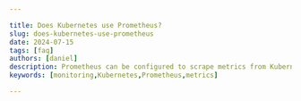 ```yaml
---

title: Does Kubernetes use Prometheus?
slug: does-kubernetes-use-prometheus
date: 2024-07-15
tags: [faq]
authors: [daniel]
description: Prometheus can be configured to scrape metrics from Kubernetes resources, enabling detailed insights into the performance and health of the applications and infrastructure within the cluster.
keywords: [monitoring,Kubernetes,Prometheus,metrics]

---
```


<head>
<script
  type="application/ld+json"
  dangerouslySetInnerHTML={{ __html: JSON.stringify({
    "@context": "https://schema.org",
    "@type": "TechArticle",
    "headline": "Does Kubernetes use Prometheus?",
    "alternativeHeadline": "Understanding the Role of Prometheus in Monitoring Kubernetes",
    "author": {
      "@type": "Person",
      "name": "Daniel"
    },
    "publisher": {
      "@type": "Organization",
      "name": "SigNoz",
      "logo": {
        "@type": "ImageObject",
        "url": "https://signoz.io/img/SigNozLogo-orange.svg"
      }
    },
    "datePublished": "2024-07-15T00:00:00Z",
    "dateModified": "2024-07-15T00:00:00Z",
    "mainEntityOfPage": {
      "@type": "WebPage",
      "@id": "https://signoz.io/guides/does-kubernetes-use-prometheus/"
    },
    "description": "Prometheus can be configured to scrape metrics from Kubernetes resources, enabling detailed insights into the performance and health of the applications and infrastructure within the cluster.",
    "keywords": "monitoring, Kubernetes, Prometheus, metrics",
    "articleSection": "Technology",
    "inLanguage": "en",
    "isPartOf": {
      "@type": "Blog",
      "name": "SigNoz Blog",
      "url": "https://signoz.io/blog/"
    },
    "about": [
      {
        "@type": "Thing",
        "name": "Prometheus",
        "description": "An open-source monitoring and alerting toolkit designed for reliability and scalability."
      },
      {
        "@type": "Thing",
        "name": "Kubernetes",
        "description": "An open-source container orchestration platform designed to automate the deployment, scaling, and management of containerized applications."
      },
      {
        "@type": "Thing",
        "name": "Monitoring",
        "description": "The process of observing and checking the behavior and outputs of a system."
      }
    ],
    "mentions": [
      {
        "@type": "SoftwareApplication",
        "name": "Prometheus",
        "applicationCategory": "Monitoring Tool"
      },
      {
        "@type": "SoftwareApplication",
        "name": "SigNoz",
        "applicationCategory": "Observability Platform"
      }
    ],
    "mainEntity": {
      "@type": "FAQPage",
      "mainEntity": [
        {
          "@type": "Question",
          "name": "Does Kubernetes use Prometheus?",
          "acceptedAnswer": {
            "@type": "Answer",
            "text": "No, Kubernetes does not inherently use Prometheus, but Prometheus is often deployed alongside Kubernetes to provide robust monitoring and alerting capabilities."
          }
        },
        {
          "@type": "Question",
          "name": "What is Prometheus?",
          "acceptedAnswer": {
            "@type": "Answer",
            "text": "Prometheus is a robust open-source monitoring and alerting toolkit designed for reliability and scalability. It collects and stores metrics as time series data, allowing users to query and analyze the data using its powerful query language, PromQL."
          }
        },
        {
          "@type": "Question",
          "name": "What is Kubernetes?",
          "acceptedAnswer": {
            "@type": "Answer",
            "text": "Kubernetes, often abbreviated as K8s, is an open-source container orchestration platform designed to automate the deployment, scaling, and management of containerized applications."
          }
        },
        {
          "@type": "Question",
          "name": "How does Kubernetes use Prometheus?",
          "acceptedAnswer": {
            "@type": "Answer",
            "text": "Kubernetes leverages Prometheus for monitoring and observability. Prometheus integrates deeply with Kubernetes to collect, store, and analyze metrics, providing insights into the performance and health of Kubernetes clusters and applications running on them."
          }
        },
        {
          "@type": "Question",
          "name": "What are the benefits of using Prometheus with Kubernetes?",
          "acceptedAnswer": {
            "@type": "Answer",
            "text": "The benefits include service discovery, a pull-based model, a multi-dimensional data model, scalability, and the use of exporters. These features enable effective monitoring and alerting in dynamic Kubernetes environments."
          }
        }
      ]
    },
    "tutorial": {
      "@type": "HowTo",
      "name": "How to Use Prometheus with Kubernetes",
      "step": [
        {
          "@type": "HowToStep",
          "name": "Deploy Prometheus",
          "text": "Deploy Prometheus in your Kubernetes cluster using Helm or custom manifests."
        },
        {
          "@type": "HowToStep",
          "name": "Configure Service Discovery",
          "text": "Set up Prometheus service discovery to automatically detect Kubernetes resources."
        },
        {
          "@type": "HowToStep",
          "name": "Scrape Metrics",
          "text": "Configure Prometheus to scrape metrics from Kubernetes components and applications."
        },
        {
          "@type": "HowToStep",
          "name": "Set Up Alerting",
          "text": "Integrate Prometheus with Alertmanager to manage alerts."
        },
        {
          "@type": "HowToStep",
          "name": "Visualize Metrics",
          "text": "Use Grafana or SigNoz for advanced visualization of metrics collected by Prometheus."
        }
      ]
    }
  }) }}
/>
</head>

No, Kubernetes does not inherently use Prometheus, but Prometheus is often deployed alongside Kubernetes to provide robust monitoring and alerting capabilities. Kubernetes, being a dynamic environment where resources are constantly created, modified, and destroyed, poses significant challenges in tracking system health and performance metrics. Prometheus addresses these challenges effectively by providing powerful monitoring capabilities tailored to such dynamic environments.

## What is Prometheus?

Prometheus is a robust open-source monitoring and alerting toolkit. It is designed for reliability and scalability, making it well-suited for dynamic cloud environments. Prometheus collects and stores metrics as time series data, allowing users to query and analyze the data using its powerful query language, PromQL. It can scrape metrics from various targets, integrate with numerous exporters, and provide a flexible alerting mechanism to notify users of potential issues.

## What is Kubernetes?

Kubernetes, often abbreviated as K8s, is an open-source container orchestration platform designed to automate the deployment, scaling, and management of containerized applications. 

## How does Kubernetes use Prometheus?

Kubernetes leverages Prometheus for monitoring and observability. Prometheus integrates deeply with Kubernetes to collect, store, and [analyze metrics](https://signoz.io/blog/metrics-explorer/), providing insights into the performance and health of Kubernetes clusters and applications running on them.

### 1. Service Discovery

Kubernetes environments are highly dynamic, with containers frequently being created, destroyed, and moved across nodes. Through service discovery, Prometheus can automatically discover services, pods, and endpoints in a Kubernetes cluster using Kubernetes API. This automatic discovery ensures that Prometheus can start monitoring new instances as they come up and stop monitoring instances that are terminated, without manual intervention.

### 2. Pull-Based Model

Prometheus's pull-based model simplifies the monitoring process in Kubernetes. It actively scrapes metrics from endpoints exposed by applications or Kubernetes components at regular intervals. Kubernetes leverages Prometheus to ensure resources are continuously being monitored even when changed or recreated.

### 3. Multi-dimensional Data Model

Prometheus metrics are identified by names and can be associated with key-value pairs called labels. This fits perfectly with Kubernetes, which also uses labels extensively to identify and group resources. Prometheus can utilize these Kubernetes labels as [metric labels](https://signoz.io/guides/what-are-prometheus-labels/), allowing for highly granular filtering and aggregation of metrics based on various attributes like pod names, namespaces, or deployment labels.

### 4. Scalability

As your Kubernetes cluster grows with more applications and services, the volume of metrics generated can increase significantly. Since Prometheus is designed to scale horizontally, Kubernetes environments benefit from this. You can add more Prometheus servers (replicas) to distribute the monitoring load, ensuring that you can handle the growing amount of metric data without sacrificing performance.

### 5. Exporters

Kubernetes components (like the kubelet) and many applications running on Kubernetes expose metrics in the Prometheus format through built-in exporters or third-party exporters. Prometheus can scrape these endpoints to collect data on resource usage, application health, and more.

## Monitoring Kubernetes Metrics with SigNoz

Collecting Kubernetes cluster metrics data using Prometheus is essential for understanding your cluster's health and performance. While Prometheus excels at data collection, its limited UI can make in-depth analysis and visualization challenging. A dedicated monitoring and visualization tool like [SigNoz](https://signoz.io/docs/introduction/) is a good choice for getting insights from your metrics data.

SigNoz is an open-source observability platform designed to help you monitor your applications and infrastructure. It provides metrics monitoring, distributed tracing, and log management in a unified platform. 

Why use SigNoz?

- Advanced Visualization: SigNoz offers a rich, customizable dashboarding experience that goes beyond Prometheus's basic UI. You can create intuitive graphs, charts, and tables to gain deeper insights into your cluster metrics.
- Single pane of glass: SigNoz brings together metrics, traces (distributed request tracking), and logs into a single platform. This unified approach simplifies troubleshooting by allowing you to easily correlate data across these pillars, speeding up root cause analysis of performance issues or errors in your Kubernetes environment.
- [OpenTelemetry](https://signoz.io/blog/what-is-opentelemetry/)-Native: SigNoz is built on OpenTelemetry, an open-source standard for instrumentation and collecting telemetry data. This ensures you're not locked into a proprietary vendor and can easily integrate with various tools and systems that support OpenTelemetry.
- Open-source: SigNoz is free and open-source, making it a great choice for organizations looking for a cost-effective alternative to proprietary observability platforms.

If you are interested in monitoring your [Kubernetes cluster metrics](https://signoz.io/blog/opentelemetry-kubernetes-cluster-metrics-monitoring/) and [Prometheus metrics](https://signoz.io/blog/opentelemetry-collector-prometheus-receiver/) in SigNoz, we have curated detailed guides on these.

## Conclusion

Kubernetes indeed utilizes Prometheus extensively for its monitoring and observability needs. The integration between Kubernetes and Prometheus is pivotal in enabling efficient metrics collection, dynamic service discovery, and scalable monitoring capabilities within Kubernetes clusters.

Key takeaways:

- Prometheus is crucial for Kubernetes due to its ability to dynamically discover and monitor services, pods, and endpoints as they are created or removed within the cluster.
- Kubernetes benefits from Prometheus's pull-based model, which continuously gathers metrics from Kubernetes components and applications, ensuring comprehensive visibility into cluster performance.
- Prometheus's multi-dimensional data model aligns well with Kubernetes' use of labels, allowing for granular filtering and aggregation of metrics based on various attributes like pod names, namespaces, and deployment labels.
- As Kubernetes environments scale, Prometheus scales horizontally by deploying multiple instances to manage increasing metric volumes effectively.
